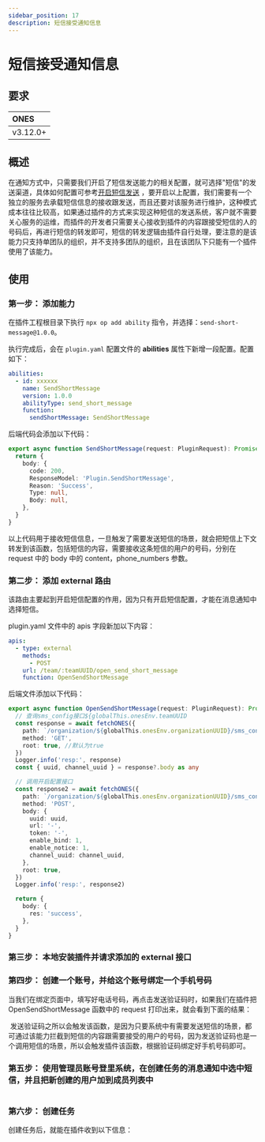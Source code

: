 ```yaml
---
sidebar_position: 17
description: 短信接受通知信息
---
```



# 短信接受通知信息

## 要求

| ONES     |
| :------- |
| v3.12.0+ |

## 概述

在通知方式中，只需要我们开启了短信发送能力的相关配置，就可选择"短信"的发送渠道，具体如何配置可参考[开启短信发送](https://guide.ones.pro/wiki/#/team/LBrdb4wE/space/6XDAYB1a/page/Y9T5GFQn) ，要开启以上配置，我们需要有一个独立的服务去承载短信信息的接收跟发送，而且还要对该服务进行维护，这种模式成本往往比较高，如果通过插件的方式来实现这种短信的发送系统，客户就不需要关心服务的运维，而插件的开发者只需要关心接收到插件的内容跟接受短信的人的号码后，再进行短信的转发即可，短信的转发逻辑由插件自行处理，要注意的是该能力只支持单团队的组织，并不支持多团队的组织，且在该团队下只能有一个插件使用了该能力。

## 使用

### 第一步： 添加能力

在插件工程根目录下执行 `npx op add ability` 指令，并选择：`send-short-message@1.0.0`。

执行完成后，会在 `plugin.yaml` 配置文件的 **abilities** 属性下新增一段配置。配置如下：

```yaml
abilities:
  - id: xxxxxx
    name: SendShortMessage
    version: 1.0.0
    abilityType: send_short_message
    function:
      sendShortMessage: SendShortMessage
```

后端代码会添加以下代码：

```typescript
export async function SendShortMessage(request: PluginRequest): Promise<PluginResponse> {
  return {
    body: {
      code: 200,
      ResponseModel: 'Plugin.SendShortMessage',
      Reason: 'Success',
      Type: null,
      Body: null,
    },
  }
}
```

以上代码用于接收短信信息，一旦触发了需要发送短信的场景，就会把短信上下文转发到该函数，包括短信的内容，需要接收这条短信的用户的号码，分别在 request 中的 body 中的 content，phone_numbers 参数。

### 第二步： 添加 external 路由

该路由主要起到开启短信配置的作用，因为只有开启短信配置，才能在消息通知中选择短信。

plugin.yaml 文件中的 apis 字段新加以下内容：

```yaml
apis:
  - type: external
    methods:
      - POST
    url: /team/:teamUUID/open_send_short_message
    function: OpenSendShortMessage
```

后端文件添加以下代码：

```typescript
export async function OpenSendShortMessage(request: PluginRequest): Promise<PluginResponse> {
  // 查询sms_config接口${globalThis.onesEnv.teamUUID
  const response = await fetchONES({
    path: `/organization/${globalThis.onesEnv.organizationUUID}/sms_config`,
    method: 'GET',
    root: true, //默认为true
  })
  Logger.info('resp:', response)
  const { uuid, channel_uuid } = response?.body as any

  // 调用开启配置接口
  const response2 = await fetchONES({
    path: `/organization/${globalThis.onesEnv.organizationUUID}/sms_config/update`,
    method: 'POST',
    body: {
      uuid: uuid,
      url: '-',
      token: '-',
      enable_bind: 1,
      enable_notice: 1,
      channel_uuid: channel_uuid,
    },
    root: true,
  })
  Logger.info('resp:', response2)

  return {
    body: {
      res: 'success',
    },
  }
}
```

### 第三步： 本地安装插件并请求添加的 external 接口

### 第四步： 创建一个账号，并给这个账号绑定一个手机号码

当我们在绑定页面中，填写好电话号码，再点击发送验证码时，如果我们在插件把 OpenSendShortMessage 函数中的 request 打印出来，就会看到下面的结果：

<Image img={p1} />
发送验证码之所以会触发该函数，是因为只要系统中有需要发送短信的场景，都可通过该能力拦截到短信的内容跟需要接受的用户的号码，因为发送验证码也是一个调用短信的场景，所以会触发插件该函数，根据验证码绑定好手机号码即可。

### 第五步： 使用管理员账号登里系统，在创建任务的消息通知中选中短信，并且把新创建的用户加到成员列表中

<Image img={p2} />

### 第六步： 创建任务

创建任务后，就能在插件收到以下信息：

<Image img={p3} />

